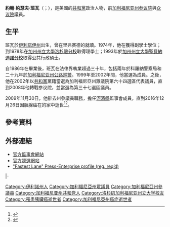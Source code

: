 {{多個問題|
{{Expand|time=2017-02-24T15:17:31+00:00}}
{{请求翻译|time=2017-02-24T15:17:31+00:00}} 
}}
{{Infobox Officeholder
|name	          = 約翰·J·班瓦
|image            = 
|native_name      = John J. Benoit
|native_name_lang = en
|caption        = 
|state_senate   = 加利福尼亚州
|district       = 三十七
|term_start     = 2008年12月1日
|term_end       = 2009年11月30日
|predecessor    = {{le|吉姆·巴廷|Jim Battin}}
|successor      = {{le|比爾·埃默森|Bill Emmerson}}
|state_house1   = 加利福尼亚州
|district1      = 第六十四
|term_start1    = 2002年12月2日
|term_end1      = 2008年11月30日
|predecessor1   = {{le|羅德·帕切科|Rod Pacheco}}
|successor1     = {{le|布萊恩·內思唐德|Brian Nestande}}
|birth_date     = {{birth date|1951|12|27}}
|birth_place    = [[美国|美国]][[伊利諾伊州|伊利諾伊州]]{{le|坎卡基 (伊利諾伊州)|Bay Shore, New York|坎卡基}}
|death_date     = {{death date and age|2016|12|26|1951|12|27}}
|death_place    = 美国[[加利福尼亞州|加利福尼亞州]]{{le|百慕達沙丘 (加利福尼亞州)|Bermuda Dunes, California|百慕達沙丘}}
|party          = [[共和黨_(美國)|共和黨]]
|spouse         = 
|children       = 
|alma_mater     = [[加州州立大學聖貝納迪諾分校|加州州立大學聖貝納迪諾分校]]<br>[[加州州立大學洛杉磯分校|加州州立大學洛杉磯分校]]
|occupation     =
|signature      = 
|website        = 
}}

'''約翰·約瑟夫·班瓦'''（{{lang-en|John Joseph Benoit}}；{{bd|1951年|12月27日<ref>''U.S. Public Records Index'', Vols 1 & 2 (Provo, UT: Ancestry.com Operations, Inc.), 2010.</ref>|2016年|12月26日}}），是美國的[[共和黨_(美國)|共和黨]]政治人物，前[[加利福尼亚州参议院|加利福尼亚州参议院]]與[[加利福尼亚州众议院|众议院]]議員。

==生平==
班瓦於[[伊利諾伊州|伊利諾伊州]]{{le|坎卡基 (伊利諾伊州)|Bay Shore, New York|坎卡基}}出生，曾在里弗赛德的{{le|聖母中學 (加利福尼亚州里弗赛德)|Notre Dame High School (Riverside, California)|聖母中學}}就讀。1974年，他在{{le|河濱社區學院|Riverside City College}}獲得副學士學位；到1978年在[[加州州立大學洛杉磯分校|加州州立大學洛杉磯分校]]取得理學士；1993年於[[加州州立大學聖貝納迪諾分校|加州州立大學聖貝納迪諾分校]]取得公共行政碩士。

自1986年在{{le|FBI學院|FBI Academy}}畢業後，班瓦在法律界執業超過三十年，包括兩年於科羅納警察局和二十九年於[[加利福尼亚州公路巡警|加利福尼亚州公路巡警]]。1999年至2002年間，他當選為{{le|沙漠統一學區|Desert Sands Unified School District|沙漠統一學校董事會}}成員。之後，他在2002年以[[共和黨_(美國)|共和黨]]黨籍當選為加利福尼亞州眾議院第六十四選區代表議員，直到2008年他轉戰参议院，並當選為第三十七選區議員。

2009年11月30日，他辭去州參議員職務，擔任[[河濱縣|河濱縣]]監事會成員，直到2016年12月26日因胰腺癌在{{le|百慕達沙丘 (加利福尼亞州)|Bermuda Dunes, California|百慕達沙丘}}的家中逝世<ref>{{Cite web |url=http://www.pe.com/articles/state-821787-diagnosed-former.html |title=Riverside County Supervisor John Benoit dies at 64 |accessdate=2017-02-24 |archive-date=2017-03-19 |archive-url=https://web.archive.org/web/20170319121342/http://www.pe.com/articles/state-821787-diagnosed-former.html |dead-url=no }}</ref><ref>{{Cite web |url=http://www.joincalifornia.com/candidate/6145 |title=JoinCalifornia.com.-John Benoit |accessdate=2017-02-24 |archive-date=2016-12-28 |archive-url=https://web.archive.org/web/20161228033303/http://www.joincalifornia.com/candidate/6145 |dead-url=no }}</ref>。

==參考資料==
{{reflist}}

== 外部連結 ==
*[http://district4.co.riverside.ca.us/ 官方監事會網站] {{Wayback|url=http://district4.co.riverside.ca.us/ |date=20160725042615 }}
*[http://www.johnbenoit.com 官方競選網站] {{Wayback|url=http://www.johnbenoit.com/ |date=20170511033219 }}
*[https://web.archive.org/web/20070312082309/http://www.pe.com/localnews/desert/stories/PE_News_Local_C_flying13.3bba50f.html "Fastest Lane" Press-Enterprise profile (reg. req’d)]

{{s-start}}
{{s-par|us-ca-hs}}
{{s-bef|before={{le|羅德·帕切科|Rod Pacheco}}}}
{{s-ttl|title=加利福尼亞州眾議院第六十四選區<br>[[加利福尼亚州众议院|眾議院議員]]|years=2002年－2008年}}
{{s-aft|after={{le|布萊恩·內思唐德|Brian Nestande}}}}
|-
{{s-par|us-ca-sen}}
{{s-bef|before={{le|吉姆·巴廷|Jim Battin}}}}
{{s-ttl|title=加利福尼亞州參議院第三十七選區<br>[[加利福尼亚州参议院|參議院議員]]|years=2008年－2009年}}
{{s-aft|after={{le|比爾·埃默森|Bill Emmerson}}}}
{{s-end}}

{{authority control}}
{{DEFAULTSORT:Benoit, John J.}}
[[Category:伊利諾州人|Category:伊利諾州人]]
[[Category:加利福尼亞州眾議員|Category:加利福尼亞州眾議員]]
[[Category:加利福尼亞州參議員|Category:加利福尼亞州參議員]]
[[Category:加利福尼亚州共和党人|Category:加利福尼亚州共和党人]]
[[Category:洛杉矶加利福尼亚州立大学校友|Category:洛杉矶加利福尼亚州立大学校友]]
[[Category:罹患胰臟癌逝世者|Category:罹患胰臟癌逝世者]]
[[Category:加利福尼亞州癌症逝世者|Category:加利福尼亞州癌症逝世者]]